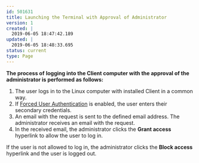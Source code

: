 ---
id: 501631
title: Launching the Terminal with Approval of Administrator
version: 1
created: |
  2019-06-05 18:47:42.189
updated: |
  2019-06-05 18:48:33.695
status: current
type: Page
---

**The process of** **logging into the Client computer with the approval of the administrator is performed as follows:**

1. The user logs in to the Linux computer with installed Client in a common way.
2. If [Forced User Authentication](#_Forced_User_Authentication_3) is enabled, the user enters their secondary credentials.
3. An email with the request is sent to the defined email address. The administrator receives an email with the request.
4. In the received email, the administrator clicks the **Grant access** hyperlink to allow the user to log in.

If the user is not allowed to log in, the administrator clicks the **Block access** hyperlink and the user is logged out.


